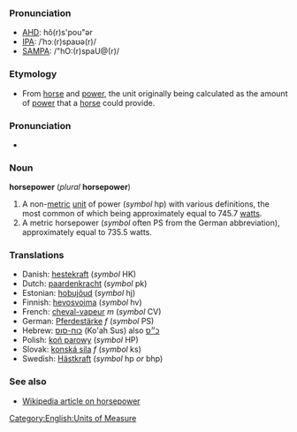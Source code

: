 ===Pronunciation===
*[[AHD]]: hô(r)s'pou"ər
*[[IPA]]: /ˈhɔː(r)spaʊə(r)/
*[[SAMPA]]: /"hO:(r)spaU@(r)/

===Etymology===
*From [[horse]] and [[power]], the unit originally being calculated as the amount of [[power]] that a [[horse]] could provide.

===Pronunciation===
*{{audio|en-us-horsepower.ogg|Audio (US)}}

===Noun===
'''horsepower''' (''plural'' '''horsepower''')

#A non-[[metric]] [[unit]] of power (''symbol'' hp) with various definitions, the most common of which being approximately equal to 745.7 [[watt]]s.
#A metric horsepower (''symbol'' often PS from the German abbreviation), approximately equal to 735.5 watts.

===Translations===
*Danish: [[hestekraft]] (''symbol'' HK)
*Dutch: [[paardenkracht]] (''symbol'' pk)
*Estonian: [[hobujõud]] (''symbol'' hj)
*Finnish: [[hevosvoima]] (''symbol'' hv)
*French: [[cheval-vapeur]] ''m'' (''symbol'' CV)
*German: [[Pferdestärke]] ''f'' (''symbol'' PS)
*Hebrew: [[כוח-סוס]] (Ko'ah Sus) also [[כ״ס]]
*Polish: [[koń parowy]] (''symbol'' HP)
*Slovak: [[konská sila]] ''f'' (''symbol'' ks)
*Swedish: [[Hästkraft]] (''symbol'' hp ''or'' bhp)

===See also===
*[[en:Horsepower|Wikipedia article on horsepower]]

[[Category:English:Units of Measure]]